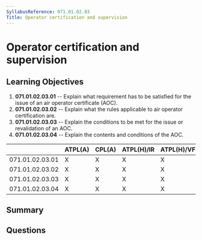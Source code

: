 ```yaml
---
SyllabusReference: 071.01.02.03
Title: Operator certification and supervision
---
```


# Operator certification and supervision

## Learning Objectives

1. **071.01.02.03.01** -- Explain what requirement has to be satisfied for the
   issue of an air operator certificate (AOC).
2. **071.01.02.03.02** -- Explain what the rules applicable to air operator
   certification are.
3. **071.01.02.03.03** -- Explain the conditions to be met for the issue or
   revalidation of an AOC.
4. **071.01.02.03.04** -- Explain the contents and conditions of the AOC.

|                 | ATPL(A) | CPL(A) | ATPL(H)/IR | ATPL(H)/VFR | CPL(H) | IR  | CBIR(A) |
| --------------- | ------- | ------ | ---------- | ----------- | ------ | --- | ------- |
| 071.01.02.03.01 | X       | X      | X          | X           | X      |     |         |
| 071.01.02.03.02 | X       | X      | X          | X           | X      |     |         |
| 071.01.02.03.03 | X       | X      | X          | X           | X      |     |         |
| 071.01.02.03.04 | X       | X      | X          | X           | X      |     |         |

## Summary

## Questions
